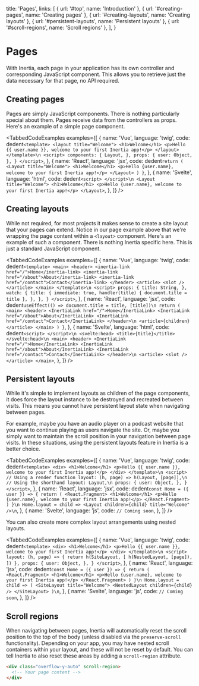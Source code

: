 
  title: 'Pages',
  links: [
    { url: '#top', name: 'Introduction' },
    { url: '#creating-pages', name: 'Creating pages' },
    { url: '#creating-layouts', name: 'Creating layouts' },
    { url: '#persistent-layouts', name: 'Persistent layouts' },
    { url: '#scroll-regions', name: 'Scroll regions' },
  ],
}

# Pages

With Inertia, each page in your application has its own controller and corresponding JavaScript component. This allows you to retrieve just the data necessary for that page, no API required.

## Creating pages

Pages are simply JavaScript components. There is nothing particularly special about them. Pages receive data from the controllers as props. Here's an example of a simple page component.

<TabbedCodeExamples
  examples={[
    {
      name: 'Vue',
      language: 'twig',
      code: dedent`
        <template>
          <layout title="Welcome">
            <h1>Welcome</h1>
            <p>Hello {{ user.name }}, welcome to your first Inertia app!</p>
          </layout>
        </template>\n
        <script>
            components: {
              Layout,
            },
            props: {
              user: Object,
            },
          }
        </script>
      `,
    },
    {
      name: 'React',
      language: 'jsx',
      code: dedent`
          return (
            <Layout title="Welcome">
              <h1>Welcome</h1>
              <p>Hello {user.name}, welcome to your first Inertia app!</p>
            </Layout>
          )
        }
      `,
    },
    {
      name: 'Svelte',
      language: 'html',
      code: dedent`
        <script>
        </script>\n
        <Layout title="Welcome">
          <h1>Welcome</h1>
          <p>Hello {user.name}, welcome to your first Inertia app!</p>
        </Layout>
      `,
    },
  ]}
/>

## Creating layouts

While not required, for most projects it makes sense to create a site layout that your pages can extend. Notice in our page example above that we're wrapping the page content within a `<layout>` component. Here's an example of such a component. There is nothing Inertia specific here. This is just a standard JavaScript component.

<TabbedCodeExamples
  examples={[
    {
      name: 'Vue',
      language: 'twig',
      code: dedent`
        <template>
          <main>
            <header>
              <inertia-link href="/">Home</inertia-link>
              <inertia-link href="/about">About</inertia-link>
              <inertia-link href="/contact">Contact</inertia-link>
            </header>
            <article>
              <slot />
            </article>
          </main>
        </template>\n
        <script>
            props: {
              title: String,
            },
            watch: {
              title: {
                immediate: true,
                handler(title) {
                  document.title = title
                },
              },
            },
          }
        </script>
      `,
    },
    {
      name: 'React',
      language: 'jsx',
      code: dedent`
          useEffect(() => document.title = title, [title])\n
          return (
            <main>
              <header>
                <InertiaLink href="/">Home</InertiaLink>
                <InertiaLink href="/about">About</InertiaLink>
                <InertiaLink href="/contact">Contact</InertiaLink>
              </header>\n
              <article>{children}</article>
            </main>
          )
        }
      `,
    },
    {
      name: 'Svelte',
      language: 'html',
      code: dedent`
        <script>
        </script>\n
        <svelte:head>
            <title>{title}</title>
        </svelte:head>\n
        <main>
          <header>
            <InertiaLink href="/">Home</InertiaLink>
            <InertiaLink href="/about">About</InertiaLink>
            <InertiaLink href="/contact">Contact</InertiaLink>
          </header>\n
          <article>
            <slot />
          </article>
        </main>
      `,
    },
  ]}
/>

## Persistent layouts

While it's simple to implement layouts as children of the page components, it does force the layout instance to be destroyed and recreated between visits. This means you cannot have persistent layout state when navigating between pages.

For example, maybe you have an audio player on a podcast website that you want to continue playing as users navigate the site. Or, maybe you simply want to maintain the scroll position in your navigation between page visits. In these situations, using the persistent layouts feature in Inertia is a better choice.

<TabbedCodeExamples
  examples={[
    {
      name: 'Vue',
      language: 'twig',
      code: dedent`
        <template>
          <div>
            <h1>Welcome</h1>
            <p>Hello {{ user.name }}, welcome to your first Inertia app!</p>
          </div>
        </template>\n
        <script>
            // Using a render function
            layout: (h, page) => h(Layout, [page]),\n
            // Using the shorthand
            layout: Layout,\n
            props: {
              user: Object,
            },
          }
        </script>
      `,
    },
    {
      name: 'React',
      language: 'jsx',
      code: dedent`
        const Home = ({ user }) => {
          return (
            <React.Fragment>
              <h1>Welcome</h1>
              <p>Hello {user.name}, welcome to your first Inertia app!</p>
            </React.Fragment>
          )
        }\n
        Home.layout = child => <Layout children={child} title="Welcome" />\n
      `,
    },
    {
      name: 'Svelte',
      language: 'js',
      code: `// Coming soon`,
    },
  ]}
/>

You can also create more complex layout arrangements using nested layouts.

<TabbedCodeExamples
  examples={[
    {
      name: 'Vue',
      language: 'twig',
      code: dedent`
        <template>
          <div>
            <h1>Welcome</h1>
            <p>Hello {{ user.name }}, welcome to your first Inertia app!</p>
          </div>
        </template>\n
        <script>
            layout: (h, page) => {
              return h(SiteLayout, [
                h(NestedLayout, [page]),
              ])
            },
            props: {
              user: Object,
            },
          }
        </script>
      `,
    },
    {
      name: 'React',
      language: 'jsx',
      code: dedent`
        const Home = ({ user }) => {
          return (
            <React.Fragment>
              <h1>Welcome</h1>
              <p>Hello {user.name}, welcome to your first Inertia app!</p>
            </React.Fragment>
          )
        }\n
        Home.layout = child => (
          <SiteLayout title="Welcome">
            <NestedLayout children={child} />
          </SiteLayout>
        )\n
      `,
    },
    {
      name: 'Svelte',
      language: 'js',
      code: `// Coming soon`,
    },
  ]}
/>

## Scroll regions

When navigating between pages, Inertia will automatically reset the scroll position to the top of the body (unless disabled via the `preserve-scroll` functionality). Depending on your app, you may have nested scroll containers within your layout, and these will not be reset by default. You can tell Inertia to also reset these areas by adding a `scroll-region` attribute.

```html
<div class="overflow-y-auto" scroll-region>
  <!-- Your page content -->
</div>
```
